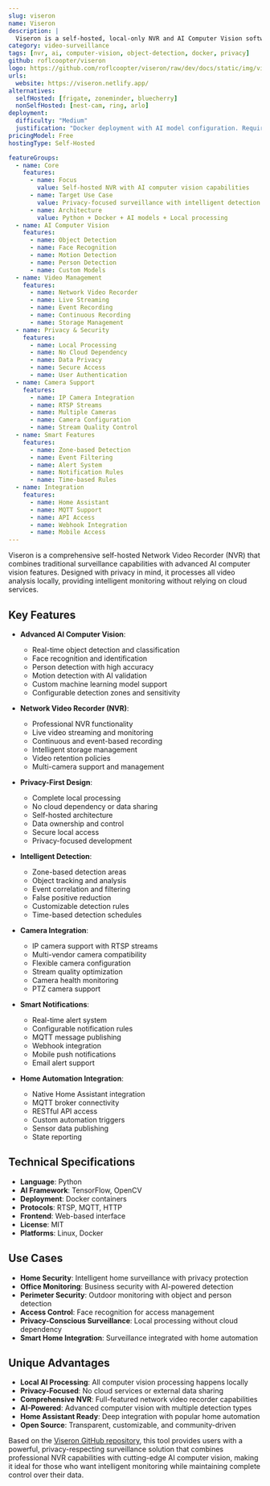 ```yaml
---
slug: viseron
name: Viseron
description: |
  Viseron is a self-hosted, local-only NVR and AI Computer Vision software. With features such as object detection, motion detection, face recognition and more, it gives you the power to keep an eye on your home, office or any other place you want to monitor.
category: video-surveillance
tags: [nvr, ai, computer-vision, object-detection, docker, privacy]
github: roflcoopter/viseron
logo: https://github.com/roflcoopter/viseron/raw/dev/docs/static/img/viseron-logo.svg
urls:
  website: https://viseron.netlify.app/
alternatives:
  selfHosted: [frigate, zoneminder, bluecherry]
  nonSelfHosted: [nest-cam, ring, arlo]
deployment:
  difficulty: "Medium"
  justification: "Docker deployment with AI model configuration. Requires setup of computer vision models and camera integration."
pricingModel: Free
hostingType: Self-Hosted

featureGroups:
  - name: Core
    features:
      - name: Focus
        value: Self-hosted NVR with AI computer vision capabilities
      - name: Target Use Case
        value: Privacy-focused surveillance with intelligent detection
      - name: Architecture
        value: Python + Docker + AI models + Local processing
  - name: AI Computer Vision
    features:
      - name: Object Detection
      - name: Face Recognition
      - name: Motion Detection
      - name: Person Detection
      - name: Custom Models
  - name: Video Management
    features:
      - name: Network Video Recorder
      - name: Live Streaming
      - name: Event Recording
      - name: Continuous Recording
      - name: Storage Management
  - name: Privacy & Security
    features:
      - name: Local Processing
      - name: No Cloud Dependency
      - name: Data Privacy
      - name: Secure Access
      - name: User Authentication
  - name: Camera Support
    features:
      - name: IP Camera Integration
      - name: RTSP Streams
      - name: Multiple Cameras
      - name: Camera Configuration
      - name: Stream Quality Control
  - name: Smart Features
    features:
      - name: Zone-based Detection
      - name: Event Filtering
      - name: Alert System
      - name: Notification Rules
      - name: Time-based Rules
  - name: Integration
    features:
      - name: Home Assistant
      - name: MQTT Support
      - name: API Access
      - name: Webhook Integration
      - name: Mobile Access
---
```


Viseron is a comprehensive self-hosted Network Video Recorder (NVR) that combines traditional surveillance capabilities with advanced AI computer vision features. Designed with privacy in mind, it processes all video analysis locally, providing intelligent monitoring without relying on cloud services.

## Key Features

- **Advanced AI Computer Vision**:

  - Real-time object detection and classification
  - Face recognition and identification
  - Person detection with high accuracy
  - Motion detection with AI validation
  - Custom machine learning model support
  - Configurable detection zones and sensitivity

- **Network Video Recorder (NVR)**:

  - Professional NVR functionality
  - Live video streaming and monitoring
  - Continuous and event-based recording
  - Intelligent storage management
  - Video retention policies
  - Multi-camera support and management

- **Privacy-First Design**:

  - Complete local processing
  - No cloud dependency or data sharing
  - Self-hosted architecture
  - Data ownership and control
  - Secure local access
  - Privacy-focused development

- **Intelligent Detection**:

  - Zone-based detection areas
  - Object tracking and analysis
  - Event correlation and filtering
  - False positive reduction
  - Customizable detection rules
  - Time-based detection schedules

- **Camera Integration**:

  - IP camera support with RTSP streams
  - Multi-vendor camera compatibility
  - Flexible camera configuration
  - Stream quality optimization
  - Camera health monitoring
  - PTZ camera support

- **Smart Notifications**:

  - Real-time alert system
  - Configurable notification rules
  - MQTT message publishing
  - Webhook integration
  - Mobile push notifications
  - Email alert support

- **Home Automation Integration**:
  - Native Home Assistant integration
  - MQTT broker connectivity
  - RESTful API access
  - Custom automation triggers
  - Sensor data publishing
  - State reporting

## Technical Specifications

- **Language**: Python
- **AI Framework**: TensorFlow, OpenCV
- **Deployment**: Docker containers
- **Protocols**: RTSP, MQTT, HTTP
- **Frontend**: Web-based interface
- **License**: MIT
- **Platforms**: Linux, Docker

## Use Cases

- **Home Security**: Intelligent home surveillance with privacy protection
- **Office Monitoring**: Business security with AI-powered detection
- **Perimeter Security**: Outdoor monitoring with object and person detection
- **Access Control**: Face recognition for access management
- **Privacy-Conscious Surveillance**: Local processing without cloud dependency
- **Smart Home Integration**: Surveillance integrated with home automation

## Unique Advantages

- **Local AI Processing**: All computer vision processing happens locally
- **Privacy-Focused**: No cloud services or external data sharing
- **Comprehensive NVR**: Full-featured network video recorder capabilities
- **AI-Powered**: Advanced computer vision with multiple detection types
- **Home Assistant Ready**: Deep integration with popular home automation
- **Open Source**: Transparent, customizable, and community-driven

Based on the [Viseron GitHub repository](https://github.com/roflcoopter/viseron), this tool provides users with a powerful, privacy-respecting surveillance solution that combines professional NVR capabilities with cutting-edge AI computer vision, making it ideal for those who want intelligent monitoring while maintaining complete control over their data.
